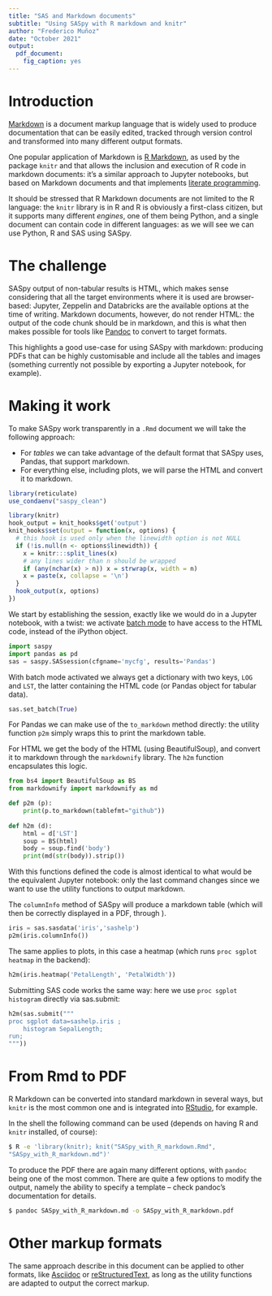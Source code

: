 ```yaml
---
title: "SAS and Markdown documents"
subtitle: "Using SASpy with R markdown and knitr"
author: "Frederico Muñoz"
date: "October 2021"
output: 
  pdf_document:
    fig_caption: yes
---
```


# Introduction

[Markdown](https://daringfireball.net/projects/markdown/) is a
document markup language that is widely used to produce documentation
that can be easily edited, tracked through version control and
transformed into many different output formats.

One popular application of Markdown is [R
Markdown](https://bookdown.org/yihui/rmarkdown/), as used by the
package `knitr` and that allows the inclusion and execution of R code
in markdown documents: it's a similar approach to Jupyter notebooks,
but based on Markdown documents and that implements [literate
programming](https://en.wikipedia.org/wiki/Literate_programming).

It should be stressed that R Markdown documents are not limited to the
R language: the `knitr` library is in R and R is obviously a
first-class citizen, but it supports many different _engines_, one of
them being Python, and a single document can contain code in different
languages: as we will see we can use Python, R and SAS using SASpy.

# The challenge

SASpy output of non-tabular results is HTML, which makes sense
considering that all the target environments where it is used are
browser-based: Jupyter, Zeppelin and Databricks are the available
options at the time of writing. Markdown documents, however, do not
render HTML: the output of the code chunk should be in markdown, and
this is what then makes possible for tools like
[Pandoc](https://pandoc.org) to convert to target formats.

This highlights a good use-case for using SASpy with markdown:
producing PDFs that can be highly customisable and include all the
tables and images (something currently not possible by exporting a
Jupyter notebook, for example).


# Making it work

To make SASpy work transparently in a `.Rmd` document we will take the
following approach:

* For _tables_ we can take advantage of the default format that SASpy
  uses, Pandas, that support markdown.
* For everything else, including plots, we will parse the HTML and
  convert it to markdown.


```r
library(reticulate)
use_condaenv("saspy_clean")

library(knitr)
hook_output = knit_hooks$get('output')
knit_hooks$set(output = function(x, options) {
  # this hook is used only when the linewidth option is not NULL
  if (!is.null(n <- options$linewidth)) {
    x = knitr:::split_lines(x)
    # any lines wider than n should be wrapped
    if (any(nchar(x) > n)) x = strwrap(x, width = n)
    x = paste(x, collapse = '\n')
  }
  hook_output(x, options)
})
```

We start by establishing the session, exactly like we would do in a
Jupyter notebook, with a twist: we activate [batch
mode](https://sassoftware.github.io/saspy/advanced-topics.html?highlight=batch#using-batch-mode)
to have access to the HTML code, instead of the iPython object.

```python
import saspy
import pandas as pd
sas = saspy.SASsession(cfgname='mycfg', results='Pandas')
```

With batch mode activated we always get a dictionary with two keys,
`LOG` and `LST`, the latter containing the HTML code (or Pandas object
for tabular data).

```python
sas.set_batch(True)
```

For Pandas we can make use of the `to_markdown` method directly: the
utility function `p2m` simply wraps this to print the markdown table.

For HTML we get the body of the HTML (using BeautifulSoup), and
convert it to markdown through the `markdownify` library. The `h2m`
function encapsulates this logic.

```python
from bs4 import BeautifulSoup as BS
from markdownify import markdownify as md 

def p2m (p):
	print(p.to_markdown(tablefmt="github"))
	
def h2m (d):
	html = d['LST']
	soup = BS(html)
	body = soup.find('body')
	print(md(str(body)).strip())
```

With this functions defined the code is almost identical to what would
be the equivalent Jupyter notebook: only the last command changes
since we want to use the utility functions to output markdown.

The `columnInfo` method of SASpy will produce a markdown table (which
will then be correctly displayed in a PDF, through \LaTeX).

```python
iris = sas.sasdata('iris','sashelp')
p2m(iris.columnInfo())
```

The same applies to plots, in this case a heatmap (which runs `proc
sgplot heatmap` in the backend):

```python
h2m(iris.heatmap('PetalLength', 'PetalWidth'))
```

Submitting SAS code works the same way: here we use `proc sgplot
histogram` directly via sas.submit:

```python
h2m(sas.submit("""
proc sgplot data=sashelp.iris ;
	histogram SepalLength;
run;
"""))
```

# From Rmd to PDF

R Markdown can be converted into standard markdown in several ways,
but `knitr` is the most common one and is integrated into [RStudio](https://www.rstudio.com/), for example.

In the shell the following command can be used (depends on having R and `knitr` installed, of course):

```bash
$ R -e 'library(knitr); knit("SASpy_with_R_markdown.Rmd",
"SASpy_with_R_markdown.md")'
```

To produce the PDF there are again many different options, with
`pandoc` being one of the most common. There are quite a few options
to modify the output, namely the ability to specify a \LaTeX template
-- check pandoc's documentation for details.


```bash
$ pandoc SASpy_with_R_markdown.md -o SASpy_with_R_markdown.pdf
```

# Other markup formats

The same approach describe in this document can be applied to other
formats, like [Asciidoc](https://asciidoc-py.github.io/) or
[reStructuredText](https://docutils.sourceforge.io/rst.html), as long
as the utility functions are adapted to output the correct markup.
